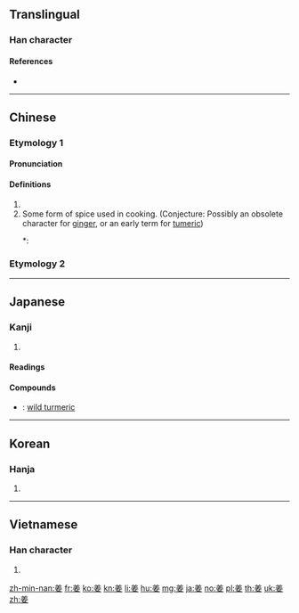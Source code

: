 {{also|薑}}
==Translingual==

===Han character===
{{Han char|rn=38|rad=女|as=06|sn=9|four=80404|canj=TGV|ids=⿱𦍌女}}

====References====
* {{Han ref|kx=0259.200|dkj=06205|dj=0525.210|hdz=21047.110|uh=59DC|ud=23004|bh=ABB8|bd=43960}}

----

==Chinese==

===Etymology 1===
{{zh-forms}}

====Pronunciation====
{{zh-pron
|m=jiāng
|c=goeng1
|h=pfs=kiông
|mn=qz,tw,xm:kiong/zz:kiang/qz,xm:khiong
|cat=pn
}}

====Definitions====
{{zh-hanzi}}

# {{surname|lang=zh}}
# Some form of spice used in cooking. (Conjecture: Possibly an obsolete character for [[ginger]], or an early term for [[tumeric]])
#*: {{zh-x|以 椒、姜、桂 和 烹 而 飲 之|...use pepper, ginger or tumeric, and cinnamon (ie. ''Cinnamomum cassia'') to boil as a drink.|CL|ref={{RQ:Manshu|7|Tea, Trees, Herbs and Fruits|7}}}}

===Etymology 2===
{{zh-see|薑||ginger}}

----

==Japanese==

===Kanji===
{{ja-kanji|grade=|rs=女06}}

# {{defn|lang=ja|sort=女06}}

====Readings====
{{ja-readings|goon=[[こう]] (kō)|kanon=[[きょう]] (kyō)|kun=[[つよい]] (tsuyoi)}}

====Compounds====
* {{ja-r|姜黄|きょうおう}}: [[wild turmeric]]

----

==Korean==

===Hanja===
{{ko-hanja|hangeul=강|rv=gang|mr=kang}}

# {{defn|lang=ko|sort=女06}}

----

==Vietnamese==

===Han character===
{{vi-hantu|[[khương]], [[cưng]], [[gừng]]|rs=女06}}

# {{defn|lang=vi|sort=女06}}

[[zh-min-nan:姜]]
[[fr:姜]]
[[ko:姜]]
[[kn:姜]]
[[li:姜]]
[[hu:姜]]
[[mg:姜]]
[[ja:姜]]
[[no:姜]]
[[pl:姜]]
[[th:姜]]
[[uk:姜]]
[[zh:姜]]